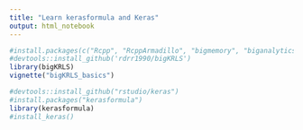 ```yaml
---
title: "Learn kerasformula and Keras"
output: html_notebook
---
```


 

```r

#install.packages(c("Rcpp", "RcppArmadillo", "bigmemory", "biganalytics", "snow", "shiny", "httpuv", "scales", "lazyeval", "tibble"))
#devtools::install_github('rdrr1990/bigKRLS')
library(bigKRLS)
vignette("bigKRLS_basics")

#devtools::install_github("rstudio/keras")
#install.packages("kerasformula")
library(kerasformula)
#install_keras()


```

